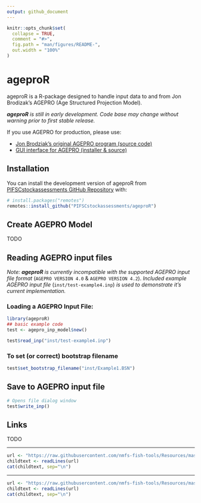 ```yaml
---
output: github_document
---
```


<!-- README.md is generated from README.Rmd. Please edit that file -->

```r
knitr::opts_chunk$set(
  collapse = TRUE,
  comment = "#>",
  fig.path = "man/figures/README-",
  out.width = "100%"
)
```

# ageproR

<!-- badges: start -->
<!-- badges: end -->

ageproR is a R-package designed to handle input data to and from Jon Brodizak's 
AGEPRO (Age Structured Projection Model). 

_**ageproR** is still in early development. Code base may change without warning 
prior to first stable release._

If you use AGEPRO for production, please use:

- [Jon Brodziak's original AGEPRO program (source code)](https://github.com/PIFSCstockassessments/AGEPRO)
- [GUI interface for AGEPRO (installer & source)](https://github.com/PIFSCstockassessments/AGEPRO-GUI)

## Installation

You can install the development version of ageproR from 
[PIFSCstockassessments GitHub Repository](https://github.com/PIFSCstockassessments/ageproR) 
with:

``` r
# install.packages("remotes")
remotes::install_github("PIFSCstockassessments/ageproR")
```
## Create AGEPRO Model

TODO

## Reading AGEPRO input files 

_Note: **ageproR** is currently incompatible with the supported AGEPRO input 
file format_ (`AGEPRO VERSION 4.0` & `AGEPRO VERSION 4.2`). _Included example 
AGEPRO input file_ (`inst/test-example4.inp`) _is used to demonstrate it's 
current implementation._

### Loading a AGEPRO Input File:

```r
library(ageproR)
## basic example code
test <- agepro_inp_model$new()

test$read_inp("inst/test-example4.inp")
```

### To set (or correct) bootstrap filename 

```r
test$set_bootstrap_filename("inst/Example1.BSN")
```


## Save to AGEPRO input file

```r
# Opens file dialog window 
test$write_inp()
```


## Links

TODO

<!-- Do not edit below. This adds the Disclaimer and NMFS footer. -->

****

```r
url <- "https://raw.githubusercontent.com/nmfs-fish-tools/Resources/master/Disclaimer.md"
childtext <- readLines(url)
cat(childtext, sep="\n")
```

****

```r
url <- "https://raw.githubusercontent.com/nmfs-fish-tools/Resources/master/footer.md" 
childtext <- readLines(url)
cat(childtext, sep="\n")
```



